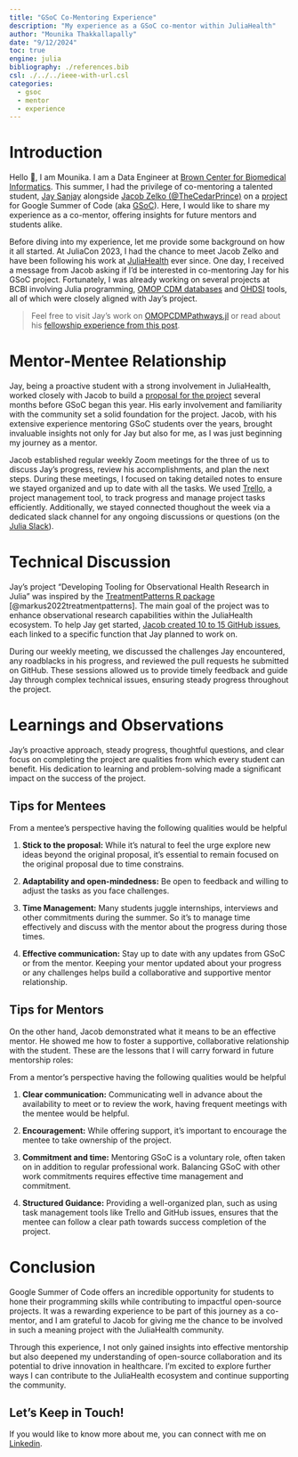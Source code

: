 ```yaml
---
title: "GSoC Co-Mentoring Experience"
description: "My experience as a GSoC co-mentor within JuliaHealth"
author: "Mounika Thakkallapally"
date: "9/12/2024"
toc: true
engine: julia
bibliography: ./references.bib
csl: ./../../ieee-with-url.csl
categories:
  - gsoc
  - mentor
  - experience
---
```


# Introduction

Hello 👋, I am Mounika. I am a Data Engineer at [Brown Center for Biomedical Informatics](https://bcbi.brown.edu/). This summer, I had the privilege of co-mentoring a talented student, [Jay Sanjay](https://www.linkedin.com/in/jay-landge-589439260/) alongside [Jacob Zelko (\@TheCedarPrince)](https://jacobzelko.com) on a [project](https://summerofcode.withgoogle.com/programs/2024/projects/ZXVIYAXG) for Google Summer of Code (aka [GSoC](https://summerofcode.withgoogle.com/)). Here, I would like to share my experience as a co-mentor, offering insights for future mentors and students alike. 

Before diving into my experience, let me provide some background on how it all started. At JuliaCon 2023, I had the chance to meet Jacob Zelko and have been following his work at [JuliaHealth](https://juliahealth.org/) ever since. One day, I received a message from Jacob asking if I'd be interested in co-mentoring Jay for his GSoC project. Fortunately, I was already working on several projects at BCBI involving Julia programming, [OMOP CDM databases](https://ohdsi.github.io/CommonDataModel/cdm54.html) and [OHDSI](https://ohdsi.org/) tools, all of which were closely aligned with Jay's project.

> Feel free to visit Jay's work on [OMOPCDMPathways.jl](https://github.com/JuliaHealth/OMOPCDMPathways.jl) or read about his [fellowship experience from this post](https://juliahealth.org/JuliaHealthBlog/posts/jay-gsoc/gsoc-2024-fellows.html).

# Mentor-Mentee Relationship

Jay, being a proactive student with a strong involvement in JuliaHealth, worked closely with Jacob to build a [proposal for the project](https://summerofcode.withgoogle.com/organizations/the-julia-language/projects/details/ZXVIYAXG) several months before GSoC began this year. His early involvement and familiarity with the community set a solid foundation for the project. Jacob, with his extensive experience mentoring GSoC students over the years, brought invaluable insights not only for Jay but also for me, as I was just beginning my journey as a mentor.

Jacob established regular weekly Zoom meetings for the three of us to discuss Jay's progress, review his accomplishments, and plan the next steps. During these meetings, I focused on taking detailed notes to ensure we stayed organized and up to date with all the tasks. We used [Trello](https://trello.com/), a project management tool, to track progress and manage project tasks efficiently. Additionally, we stayed connected thoughout the week via a dedicated slack channel for any ongoing discussions or questions (on the [Julia Slack](https://julialang.org/slack/#the_julia_language_slack)).

# Technical Discussion 

Jay's project "Developing Tooling for Observational Health Research in Julia" was inspired by the [TreatmentPatterns R package](https://www.sciencedirect.com/science/article/pii/S016926072200462X?via%3Dihub) [@markus2022treatmentpatterns]. The main goal of the project was to enhance observational research capabilities within the JuliaHealth ecosystem. To help Jay get started, [Jacob created 10 to 15 GitHub issues](https://github.com/JuliaHealth/OMOPCDMPathways.jl/issues?q=), each linked to a specific function that Jay planned to work on.

During our weekly meeting, we discussed the challenges Jay encountered, any roadblacks in his progress, and reviewed the pull requests he submitted on GitHub. These sessions allowed us to provide timely feedback and guide Jay through complex technical issues, ensuring steady progress throughout the project.

# Learnings and Observations

Jay's proactive approach, steady progress, thoughtful questions, and clear focus on completing the project are qualities from which every student can benefit. His dedication to learning and problem-solving made a significant impact on the success of the project.

## Tips for Mentees

From a mentee's perspective having the following qualities would be helpful  

1. **Stick to the proposal:** While it's natural to feel the urge explore new ideas beyond the original proposal, it's essential to remain focused on the original proposal due to time constrains.  

2. **Adaptability and open-mindedness:** Be open to feedback and willing to adjust the tasks as you face challenges.  

3. **Time Management:** Many students juggle internships, interviews and other commitments during the summer. So it's to manage time effectively and discuss with the mentor about the progress during those times.  

4. **Effective communication:** Stay up to date with any updates from GSoC or from the mentor. Keeping your mentor updated about your progress or any challenges helps build a collaborative and supportive mentor relationship.  

## Tips for Mentors

On the other hand, Jacob demonstrated what it means to be an effective mentor. He showed me how to foster a supportive, collaborative relationship with the student. These are the lessons that I will carry forward in future mentorship roles:

From a mentor's perspective having the following qualities would be helpful  

1. **Clear communication:** Communicating well in advance about the availability to meet or to review the work, having frequent meetings with the mentee would be helpful.  

2. **Encouragement:** While offering support, it's important to encourage the mentee to take ownership of the project.  

3. **Commitment and time:** Mentoring GSoC is a voluntary role, often taken on in addition to regular professional work. Balancing GSoC with other work commitments requires effective time management and commitment.  

4. **Structured Guidance:** Providing a well-organized plan, such as using task management tools like Trello and GitHub issues, ensures that the mentee can follow a clear path towards success completion of the project.  

# Conclusion

Google Summer of Code offers an incredible opportunity for students to hone their programming skills while contributing to impactful open-source projects. It was a rewarding experience to be part of this journey as a co-mentor, and I am grateful to Jacob for giving me the chance to be involved in such a meaning project with the JuliaHealth community.

Through this experience, I not only gained insights into effective mentorship but also deepened my understanding of open-source collaboration and its potential to drive innovation in healthcare. I'm excited to explore further ways I can contribute to the JuliaHealth ecosystem and continue supporting the community.

## Let's Keep in Touch!

If you would like to know more about me, you can connect with me on [Linkedin](https://www.linkedin.com/in/mounika-thakkallapally/).
